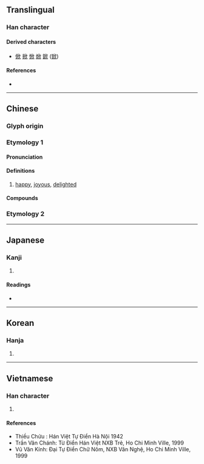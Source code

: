 {{also|忻}}
{{character info/new}}
==Translingual==

===Han character===
{{Han char|rn=76|rad=欠|as=04|sn=8|four=77282|canj=HLNO|ids=⿰斤欠}}

====Derived characters====
* [[俽]] [[掀]] [[惞]] [[焮]] [[鍁]] ([[锨]])

====References====
* {{Han ref|kx=0566.040|dkj=16008|dj=0954.160|hdz=32135.120|uh=6B23}}

----

==Chinese==
{{zh-forms}}

===Glyph origin===
{{Han etym}}

===Etymology 1===

====Pronunciation====
{{zh-pron
|m=xīn
|m-s=
|c=jan1
|c-t=
|g=
|h=pfs=hîm/hiûn
|j=
|mb=hēng
|md=
|mn=xm:hin/qz,tw,xm,zz:him/qz:herm
|mn_note=hin - literary; him/herm - vernacular
|mn-t=heng1/hng1
|mn-t_note=heng1 - Shantou; hng1 - Chaozhou
|w=
|x=
|mc=y
|oc=y
|ma=
|cat=a
}}

====Definitions====
{{zh-hanzi}}

# [[happy]], [[joyous]], [[delighted]]

====Compounds====
{{zh-der|欣戚|欣躍|歡欣若狂|欣欣得意|欣賞力|欣賞|欣然自樂|欣然|欣喜若狂|欣戴|歡欣踴躍|欣然自得|欣欣向榮|欣欣自得|欣然命筆|欣欣|歡欣|歡欣鼓舞|欣喜|欣然自喜|欣抃|欣喜雀躍|欣生惡死|欣羨|欣慰|欣悅|欣忭|欣企|鼓舞歡欣}}

===Etymology 2===
{{zh-see|鑫|ss}}

----

==Japanese==

===Kanji===
{{ja-kanji|grade=|rs=欠04}}

# {{defn|lang=ja|sort=欠04}}

====Readings====
* {{ja-readings
|goon=こん
|kanon=きん
|kanyoon=ごん
|kun=よろこ-ぶ, よろこ-び, よし, やすし
}}

----

==Korean==

===Hanja===
{{ko-hanja|hangeul=흔|eumhun=|rv=heun|mr=hŭn|y=hun}}

# {{defn|lang=ko|sort=欠04}}

----

==Vietnamese==

===Han character===
{{vi-hantu|rs=欠04|[[hân]]}}

# {{defn|lang=vi|sort=欠04}}

====References====
* Thiều Chửu : Hán Việt Tự Điển Hà Nội 1942
* Trần Văn Chánh: Từ Điển Hán Việt NXB Trẻ, Ho Chi Minh Ville, 1999
* Vũ Văn Kính: Đại Tự Điển Chữ Nôm, NXB Văn Nghệ, Ho Chi Minh Ville, 1999